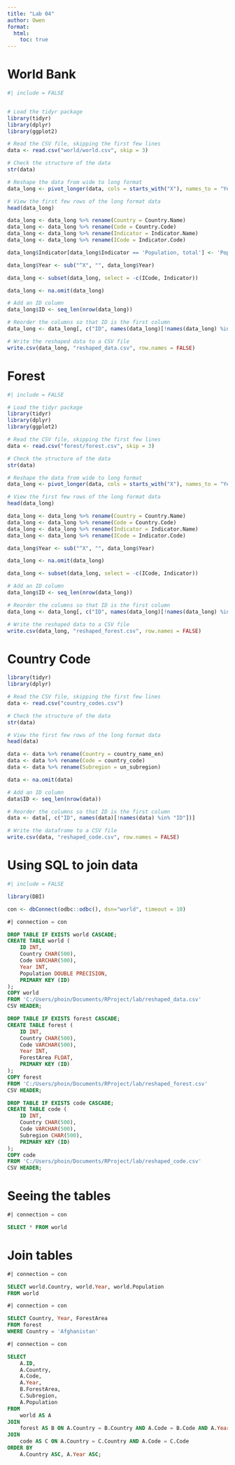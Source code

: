 ```yaml
---
title: "Lab 04"
author: Owen
format:
  html:
    toc: true
---
```


# World Bank

```r
#| include = FALSE


# Load the tidyr package
library(tidyr)
library(dplyr)
library(ggplot2)

# Read the CSV file, skipping the first few lines
data <- read.csv("world/world.csv", skip = 3)

# Check the structure of the data
str(data)

# Reshape the data from wide to long format
data_long <- pivot_longer(data, cols = starts_with("X"), names_to = "Year", values_to = "Population")

# View the first few rows of the long format data
head(data_long)

data_long <- data_long %>% rename(Country = Country.Name)
data_long <- data_long %>% rename(Code = Country.Code)
data_long <- data_long %>% rename(Indicator = Indicator.Name)
data_long <- data_long %>% rename(ICode = Indicator.Code)

data_long$Indicator[data_long$Indicator == 'Population, total'] <- 'Population' 

data_long$Year <- sub("^X", "", data_long$Year)

data_long <- subset(data_long, select = -c(ICode, Indicator))

data_long <- na.omit(data_long)

# Add an ID column
data_long$ID <- seq_len(nrow(data_long))

# Reorder the columns so that ID is the first column
data_long <- data_long[, c("ID", names(data_long)[!names(data_long) %in% "ID"])]

# Write the reshaped data to a CSV file
write.csv(data_long, "reshaped_data.csv", row.names = FALSE)

```

# Forest

```r
#| include = FALSE

# Load the tidyr package
library(tidyr)
library(dplyr)
library(ggplot2)

# Read the CSV file, skipping the first few lines
data <- read.csv("forest/forest.csv", skip = 3)

# Check the structure of the data
str(data)

# Reshape the data from wide to long format
data_long <- pivot_longer(data, cols = starts_with("X"), names_to = "Year", values_to = "ForestArea")

# View the first few rows of the long format data
head(data_long)

data_long <- data_long %>% rename(Country = Country.Name)
data_long <- data_long %>% rename(Code = Country.Code)
data_long <- data_long %>% rename(Indicator = Indicator.Name)
data_long <- data_long %>% rename(ICode = Indicator.Code)

data_long$Year <- sub("^X", "", data_long$Year)

data_long <- na.omit(data_long)

data_long <- subset(data_long, select = -c(ICode, Indicator))

# Add an ID column
data_long$ID <- seq_len(nrow(data_long))

# Reorder the columns so that ID is the first column
data_long <- data_long[, c("ID", names(data_long)[!names(data_long) %in% "ID"])]

# Write the reshaped data to a CSV file
write.csv(data_long, "reshaped_forest.csv", row.names = FALSE)

```

# Country Code

```r
library(tidyr)
library(dplyr)

# Read the CSV file, skipping the first few lines
data <- read.csv("country_codes.csv")

# Check the structure of the data
str(data)

# View the first few rows of the long format data
head(data)

data <- data %>% rename(Country = country_name_en)
data <- data %>% rename(Code = country_code)
data <- data %>% rename(Subregion = un_subregion)

data <- na.omit(data)

# Add an ID column
data$ID <- seq_len(nrow(data))

# Reorder the columns so that ID is the first column
data <- data[, c("ID", names(data)[!names(data) %in% "ID"])]

# Write the dataframe to a CSV file
write.csv(data, "reshaped_code.csv", row.names = FALSE)

```

# Using SQL to join data 

```r
#| include = FALSE

library(DBI)

con <- dbConnect(odbc::odbc(), dsn="world", timeout = 10)

```

```sql
#| connection = con

DROP TABLE IF EXISTS world CASCADE;
CREATE TABLE world (
    ID INT,
    Country CHAR(500),
    Code VARCHAR(500),
    Year INT,
    Population DOUBLE PRECISION,
    PRIMARY KEY (ID)
);
COPY world 
FROM 'C:/Users/phoin/Documents/RProject/lab/reshaped_data.csv'
CSV HEADER;

DROP TABLE IF EXISTS forest CASCADE;
CREATE TABLE forest (
    ID INT,
    Country CHAR(500),
    Code VARCHAR(500),
    Year INT,
    ForestArea FLOAT,
    PRIMARY KEY (ID)
);
COPY forest 
FROM 'C:/Users/phoin/Documents/RProject/lab/reshaped_forest.csv'
CSV HEADER;

DROP TABLE IF EXISTS code CASCADE;
CREATE TABLE code (
    ID INT,
    Country CHAR(500),
    Code VARCHAR(500),
    Subregion CHAR(500),
    PRIMARY KEY (ID)
);
COPY code 
FROM 'C:/Users/phoin/Documents/RProject/lab/reshaped_code.csv'
CSV HEADER;

```

# Seeing the tables

```sql
#| connection = con  

SELECT * FROM world
```

# Join tables
```sql
#| connection = con  

SELECT world.Country, world.Year, world.Population
FROM world
```
```sql
#| connection = con  

SELECT Country, Year, ForestArea
FROM forest
WHERE Country = 'Afghanistan'
```
```sql
#| connection = con

SELECT 
    A.ID,
    A.Country,
    A.Code,
    A.Year,
    B.ForestArea,
    C.Subregion,
    A.Population
FROM 
    world AS A
JOIN 
    forest AS B ON A.Country = B.Country AND A.Code = B.Code AND A.Year = B.Year
JOIN 
    code AS C ON A.Country = C.Country AND A.Code = C.Code 
ORDER BY 
    A.Country ASC, A.Year ASC;
    

```




